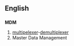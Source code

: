 {{wikipedia}}
==English==
==={{initialism}}===
'''MDM'''

# [[multipelexer]]-[[demultiplexer]]
# Master Data Management